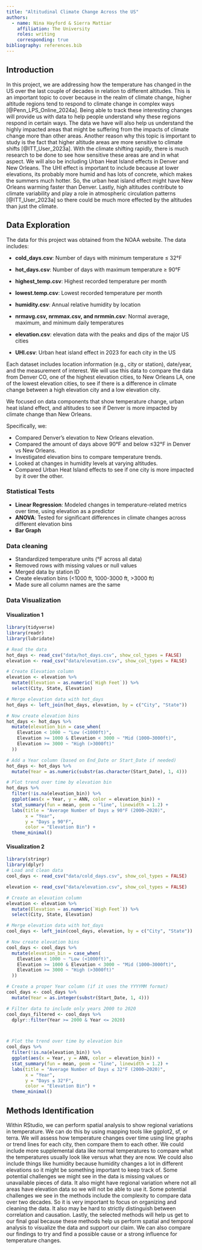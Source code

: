 ```yaml
---
title: "Altitudinal Climate Change Across the US"
authors:
  - name: Nina Hayford & Sierra Mattiar
    affiliation: The University
    roles: writing
    corresponding: true
bibliography: references.bib
---
```


## Introduction

In this project, we are addressing how the temperature has changed in the US over the last couple of decades in relation to different altitudes. This is an important topic to cover because in the realm of climate change, higher altitude regions tend to respond to climate change in complex ways [@Penn_LPS_Online_2024a]. Being able to track these interesting changes will provide us with data to help people understand why these regions respond in certain ways. The data we have will also help us understand the highly impacted areas that might be suffering from the impacts of climate change more than other areas. Another reason why this topic is important to study is the fact that higher altitude areas are more sensitive to climate shifts [@ITT_User_2023a]. With the climate shifting rapidly, there is much research to be done to see how sensitive these areas are and in what aspect. We will also be including Urban Heat Island effects in Denver and New Orleans. The UHI effect is important to include because at lower elevations, its probably more humid and has lots of concrete, which makes the summers much hotter. So, the urban heat island effect might have New Orleans warming faster than Denver. Lastly, high altitudes contribute to climate variability and play a role in atmospheric circulation patterns [@ITT_User_2023a] so there could be much more effected by the altitudes than just the climate.

## Data Exploration

The data for this project was obtained from the NOAA website. The data includes:

-   **cold_days.csv**: Number of days with minimum temperature ≤ 32°F

-   **hot_days.csv**: Number of days with maximum temperature ≥ 90°F

-   **highest_temp.csv**: Highest recorded temperature per month

-   **lowest.temp.csv**: Lowest recorded temperature per month

-   **humidity.csv**: Annual relative humidity by location

-   **nrmavg.csv, nrmmax.csv, and nrmmin.csv**: Normal average, maximum, and minimum daily temperatures 

-   **elevation.csv**: elevation data with the peaks and dips of the major US cities

-   **UHI.csv**: Urban heat island effect in 2023 for each city in the US

Each dataset includes location information (e.g., city or station), date/year, and the measurement of interest. We will use this data to compare the data from Denver CO, one of the highest elevation cities, to New Orleans LA, one of the lowest elevation cities, to see if there is a difference in climate change between a high elevation city and a low elevation city. 

We focused on data components that show temperature change, urban heat island effect, and altitudes to see if Denver is more impacted by climate change than New Orleans.

Specifically, we:

- Compared Denver's elevation to New Orleans elevation. 
- Compared the amount of days above 90°F and below ≤32°F in Denver vs New Orleans. 
- Investigated elevation bins to compare temperature trends. 
- Looked at changes in humidity levels at varying altitudes. 
- Compared Urban Heat Island effects to see if one city is more impacted by it over the other. 

### Statistical Tests 
- **Linear Regression**: Modeled changes in temperature-related metrics over time, using elevation as a predictor
- **ANOVA**: Tested for significant differences in climate changes across different elevation bins
- **Bar Graph**

### Data cleaning 
- Standardized temperature units (°F across all data)
- Removed rows with missing values or null values
- Merged data by station ID
- Create elevation bins (<1000 ft, 1000-3000 ft, >3000 ft)
- Made sure all column names are the same 

### Data Visualization 
#### Visualization 1
```r
library(tidyverse)
library(readr)
library(lubridate)

# Read the data
hot_days <- read_csv("data/hot_days.csv", show_col_types = FALSE)
elevation <- read_csv("data/elevation.csv", show_col_types = FALSE)

# Create Elevation column
elevation <- elevation %>%
  mutate(Elevation = as.numeric(`High Feet`)) %>%
  select(City, State, Elevation)

# Merge elevation data with hot_days
hot_days <- left_join(hot_days, elevation, by = c("City", "State"))

# Now create elevation bins
hot_days <- hot_days %>%
  mutate(elevation_bin = case_when(
    Elevation < 1000 ~ "Low (<1000ft)",
    Elevation >= 1000 & Elevation < 3000 ~ "Mid (1000–3000ft)",
    Elevation >= 3000 ~ "High (>3000ft)"
  ))

```

```r
# Add a Year column (based on End_Date or Start_Date if needed)
hot_days <- hot_days %>%
  mutate(Year = as.numeric(substr(as.character(Start_Date), 1, 4)))

# Plot trend over time by elevation bin
hot_days %>%
  filter(!is.na(elevation_bin)) %>%
  ggplot(aes(x = Year, y = ANN, color = elevation_bin)) +
  stat_summary(fun = mean, geom = "line", linewidth = 1.2) +
  labs(title = "Average Number of Days ≥ 90°F (2000–2020)",
       x = "Year",
       y = "Days ≥ 90°F",
       color = "Elevation Bin") +
  theme_minimal()
```

#### Visualization 2
```r
library(stringr)
library(dplyr)
# Load and clean data
cool_days <- read_csv("data/cold_days.csv", show_col_types = FALSE)

elevation <- read_csv("data/elevation.csv", show_col_types = FALSE)

# Create an elevation column 
elevation <- elevation %>%
  mutate(Elevation = as.numeric(`High Feet`)) %>%
  select(City, State, Elevation)

# Merge elevation data with hot_days
cool_days <- left_join(cool_days, elevation, by = c("City", "State"))

# Now create elevation bins
cool_days <- cool_days %>%
  mutate(elevation_bin = case_when(
    Elevation < 1000 ~ "Low (<1000ft)",
    Elevation >= 1000 & Elevation < 3000 ~ "Mid (1000–3000ft)",
    Elevation >= 3000 ~ "High (>3000ft)"
  ))

# Create a proper Year column (if it uses the YYYYMM format)
cool_days <- cool_days %>%
  mutate(Year = as.integer(substr(Start_Date, 1, 4)))

# Filter data to include only years 2000 to 2020
cool_days_filtered <- cool_days %>%
  dplyr::filter(Year >= 2000 & Year <= 2020)



# Plot the trend over time by elevation bin
cool_days %>%
  filter(!is.na(elevation_bin)) %>%
  ggplot(aes(x = Year, y = ANN, color = elevation_bin)) +
  stat_summary(fun = mean, geom = "line", linewidth = 1.2) +
  labs(title = "Average Number of Days ≤ 32°F (2000–2020)",
       x = "Year",
       y = "Days ≤ 32°F",
       color = "Elevation Bin") +
  theme_minimal()
```


## Methods Identification

Within RStudio, we can perform spatial analysis to show regional variations in temperature. We can do this by using mapping tools like ggplot2, sf, or terra. We will assess how temperature changes over time using line graphs or trend lines for each city, then compare them to each other. We could include more supplemental data like normal temperatures to compare what the temperatures usually look like versus what they are now. We could also include things like humidity because humidity changes a lot in different elevations so it might be something important to keep track of. Some potential challenges we might see in the data is missing values or unavailable pieces of data. It also might have regional variation where not all areas have elevation data so we will not be able to use it. Some potential challenges we see in the methods include the complexity to compare data over two decades. So it is very important to focus on organizing and cleaning the data. It also may be hard to strictly distinguish between correlation and causation. Lastly, the selected methods will help us get to our final goal because these methods help us perform spatial and temporal analysis to visualize the data and support our claim. We can also compare our findings to try and find a possible cause or a strong influence for temperature changes.






